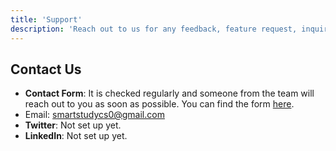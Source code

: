 ```yaml
---
title: 'Support'
description: 'Reach out to us for any feedback, feature request, inquiry, or questions.'
---
```


## Contact Us

- **Contact Form**: It is checked regularly and someone from the team will reach out to you as soon as possible. You can find the form [here](https://smart-study-official.vercel.app/contact).
- Email: smartstudycs0@gmail.com
- **Twitter**: Not set up yet. 
- **LinkedIn**: Not set up yet. 